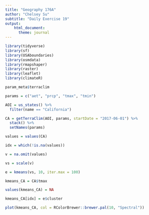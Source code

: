 ```yaml
---
title: "Geography 176A"
author: "Chelsey Su"
subtitle: "Daily Exercise 19"
output:
    html_document:
      theme: journal
---
```


```r
library(tidyverse)
library(sf)
library(USAboundaries)
library(osmdata)
library(rmapshaper)
library(raster)
library(leaflet)
library(climateR)
```

```r
param_meta$terraclim
```

```r
params = c("aet", "prcp", "tmax", "tmin")

AOI = us_states() %>% 
  filter(name == "California")

CA = getTerraClim(AOI, params, startDate = "2017-06-01") %>% 
  stack() %>% 
  setNames(params)

values = values(CA)

idx = which(!is.na(values))

v = na.omit(values)

vs = scale(v)

e = kmeans(vs, 10, iter.max = 100)

kmeans_CA = CA$tmax

values(kmeans_CA) = NA

kmeans_CA[idx] = e$cluster

plot(kmeans_CA, col = RColorBrewer::brewer.pal(10, "Spectral"))
```

